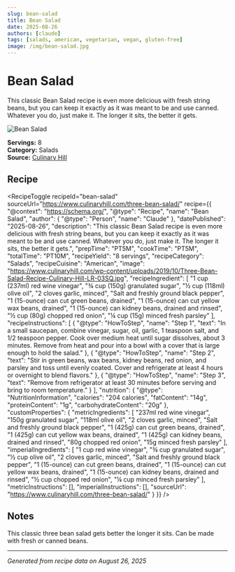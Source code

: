 ```yaml
---
slug: bean-salad
title: Bean Salad
date: 2025-08-26
authors: [claude]
tags: [salads, american, vegetarian, vegan, gluten-free]
image: /img/bean-salad.jpg
---
```



# Bean Salad

This classic Bean Salad recipe is even more delicious with fresh string beans, but you can keep it exactly as it was meant to be and use canned. Whatever you do, just make it. The longer it sits, the better it gets.

![Bean Salad](https://www.culinaryhill.com/wp-content/uploads/2019/10/Three-Bean-Salad-Recipe-Culinary-Hill-LR-03SQ.jpg)

**Servings:** 8  
**Category:** Salads  
**Source:** [Culinary Hill](https://www.culinaryhill.com/three-bean-salad/)

<!--truncate-->

## Recipe

<RecipeToggle 
  recipeId="bean-salad"
  sourceUrl="https://www.culinaryhill.com/three-bean-salad/"
  recipe={{
    "@context": "https://schema.org/",
    "@type": "Recipe",
    "name": "Bean Salad",
    "author": {
      "@type": "Person",
      "name": "Claude"
    },
    "datePublished": "2025-08-26",
    "description": "This classic Bean Salad recipe is even more delicious with fresh string beans, but you can keep it exactly as it was meant to be and use canned. Whatever you do, just make it. The longer it sits, the better it gets.",
    "prepTime": "PT5M",
    "cookTime": "PT5M",
    "totalTime": "PT10M",
    "recipeYield": "8 servings",
    "recipeCategory": "Salads",
    "recipeCuisine": "American",
    "image": "https://www.culinaryhill.com/wp-content/uploads/2019/10/Three-Bean-Salad-Recipe-Culinary-Hill-LR-03SQ.jpg",
    "recipeIngredient": [
      "1 cup (237ml) red wine vinegar",
      "¾ cup (150g) granulated sugar",
      "½ cup (118ml) olive oil",
      "2 cloves garlic, minced",
      "Salt and freshly ground black pepper",
      "1 (15-ounce) can cut green beans, drained",
      "1 (15-ounce) can cut yellow wax beans, drained",
      "1 (15-ounce) can kidney beans, drained and rinsed",
      "½ cup (80g) chopped red onion",
      "¼ cup (15g) minced fresh parsley"
    ],
    "recipeInstructions": [
      {
        "@type": "HowToStep",
        "name": "Step 1",
        "text": "In a small saucepan, combine vinegar, sugar, oil, garlic, 1 teaspoon salt, and 1/2 teaspoon pepper. Cook over medium heat until sugar dissolves, about 3 minutes. Remove from heat and pour into a bowl with a cover that is large enough to hold the salad."
      },
      {
        "@type": "HowToStep",
        "name": "Step 2",
        "text": "Stir in green beans, wax beans, kidney beans, red onion, and parsley and toss until evenly coated. Cover and refrigerate at least 4 hours or overnight to blend flavors."
      },
      {
        "@type": "HowToStep",
        "name": "Step 3",
        "text": "Remove from refrigerator at least 30 minutes before serving and bring to room temperature."
      }
    ],
    "nutrition": {
      "@type": "NutritionInformation",
      "calories": "204 calories",
      "fatContent": "14g",
      "proteinContent": "1g",
      "carbohydrateContent": "20g"
    },
    "customProperties": {
      "metricIngredients": [
        "237ml red wine vinegar",
        "150g granulated sugar",
        "118ml olive oil",
        "2 cloves garlic, minced",
        "Salt and freshly ground black pepper",
        "1 (425g) can cut green beans, drained",
        "1 (425g) can cut yellow wax beans, drained",
        "1 (425g) can kidney beans, drained and rinsed",
        "80g chopped red onion",
        "15g minced fresh parsley"
      ],
      "imperialIngredients": [
        "1 cup red wine vinegar",
        "¾ cup granulated sugar",
        "½ cup olive oil",
        "2 cloves garlic, minced",
        "Salt and freshly ground black pepper",
        "1 (15-ounce) can cut green beans, drained",
        "1 (15-ounce) can cut yellow wax beans, drained",
        "1 (15-ounce) can kidney beans, drained and rinsed",
        "½ cup chopped red onion",
        "¼ cup minced fresh parsley"
      ],
      "metricInstructions": [],
      "imperialInstructions": [],
      "sourceUrl": "https://www.culinaryhill.com/three-bean-salad/"
    }
  }}
/>

## Notes

This classic three bean salad gets better the longer it sits. Can be made with fresh or canned beans.

---

*Generated from recipe data on August 26, 2025*